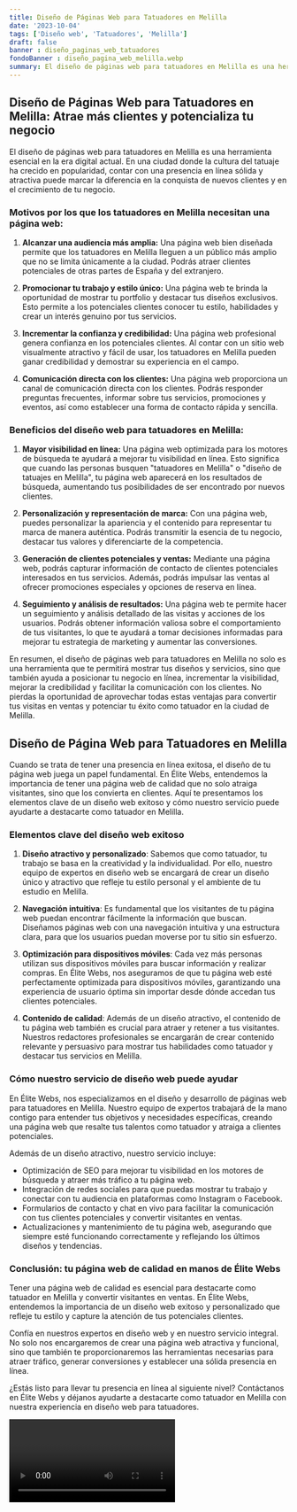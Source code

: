 ```yaml
---
title: Diseño de Páginas Web para Tatuadores en Melilla
date: '2023-10-04'
tags: ['Diseño web', 'Tatuadores', 'Melilla']
draft: false
banner : diseño_paginas_web_tatuadores
fondoBanner : diseño_pagina_web_melilla.webp
summary: El diseño de páginas web para tatuadores en Melilla es una herramienta esencial en la era digital actual. En una ciudad donde la cultura del tatuaje ha crecido en popularidad, contar con una presencia en línea sólida y atractiva puede marcar la diferencia en la conquista de nuevos clientes y en el crecimiento de tu negocio.
---
```


## Diseño de Páginas Web para Tatuadores en Melilla: Atrae más clientes y potencializa tu negocio

El diseño de páginas web para tatuadores en Melilla es una herramienta esencial en la era digital actual. En una ciudad donde la cultura del tatuaje ha crecido en popularidad, contar con una presencia en línea sólida y atractiva puede marcar la diferencia en la conquista de nuevos clientes y en el crecimiento de tu negocio.

### Motivos por los que los tatuadores en Melilla necesitan una página web:

1. **Alcanzar una audiencia más amplia:** Una página web bien diseñada permite que los tatuadores en Melilla lleguen a un público más amplio que no se limita únicamente a la ciudad. Podrás atraer clientes potenciales de otras partes de España y del extranjero.

2. **Promocionar tu trabajo y estilo único:** Una página web te brinda la oportunidad de mostrar tu portfolio y destacar tus diseños exclusivos. Esto permite a los potenciales clientes conocer tu estilo, habilidades y crear un interés genuino por tus servicios.

3. **Incrementar la confianza y credibilidad:** Una página web profesional genera confianza en los potenciales clientes. Al contar con un sitio web visualmente atractivo y fácil de usar, los tatuadores en Melilla pueden ganar credibilidad y demostrar su experiencia en el campo.

4. **Comunicación directa con los clientes:** Una página web proporciona un canal de comunicación directa con los clientes. Podrás responder preguntas frecuentes, informar sobre tus servicios, promociones y eventos, así como establecer una forma de contacto rápida y sencilla.

### Beneficios del diseño web para tatuadores en Melilla:

1. **Mayor visibilidad en línea:** Una página web optimizada para los motores de búsqueda te ayudará a mejorar tu visibilidad en línea. Esto significa que cuando las personas busquen "tatuadores en Melilla" o "diseño de tatuajes en Melilla", tu página web aparecerá en los resultados de búsqueda, aumentando tus posibilidades de ser encontrado por nuevos clientes.

2. **Personalización y representación de marca:** Con una página web, puedes personalizar la apariencia y el contenido para representar tu marca de manera auténtica. Podrás transmitir la esencia de tu negocio, destacar tus valores y diferenciarte de la competencia.

3. **Generación de clientes potenciales y ventas:** Mediante una página web, podrás capturar información de contacto de clientes potenciales interesados en tus servicios. Además, podrás impulsar las ventas al ofrecer promociones especiales y opciones de reserva en línea.

4. **Seguimiento y análisis de resultados:** Una página web te permite hacer un seguimiento y análisis detallado de las visitas y acciones de los usuarios. Podrás obtener información valiosa sobre el comportamiento de tus visitantes, lo que te ayudará a tomar decisiones informadas para mejorar tu estrategia de marketing y aumentar las conversiones.

En resumen, el diseño de páginas web para tatuadores en Melilla no solo es una herramienta que te permitirá mostrar tus diseños y servicios, sino que también ayuda a posicionar tu negocio en línea, incrementar la visibilidad, mejorar la credibilidad y facilitar la comunicación con los clientes. No pierdas la oportunidad de aprovechar todas estas ventajas para convertir tus visitas en ventas y potenciar tu éxito como tatuador en la ciudad de Melilla.

<GifSeo />

<Cta />

## Diseño de Página Web para Tatuadores en Melilla

Cuando se trata de tener una presencia en línea exitosa, el diseño de tu página web juega un papel fundamental. En Élite Webs, entendemos la importancia de tener una página web de calidad que no solo atraiga visitantes, sino que los convierta en clientes. Aquí te presentamos los elementos clave de un diseño web exitoso y cómo nuestro servicio puede ayudarte a destacarte como tatuador en Melilla.

### Elementos clave del diseño web exitoso

1. **Diseño atractivo y personalizado**: Sabemos que como tatuador, tu trabajo se basa en la creatividad y la individualidad. Por ello, nuestro equipo de expertos en diseño web se encargará de crear un diseño único y atractivo que refleje tu estilo personal y el ambiente de tu estudio en Melilla.

2. **Navegación intuitiva**: Es fundamental que los visitantes de tu página web puedan encontrar fácilmente la información que buscan. Diseñamos páginas web con una navegación intuitiva y una estructura clara, para que los usuarios puedan moverse por tu sitio sin esfuerzo.

3. **Optimización para dispositivos móviles**: Cada vez más personas utilizan sus dispositivos móviles para buscar información y realizar compras. En Élite Webs, nos aseguramos de que tu página web esté perfectamente optimizada para dispositivos móviles, garantizando una experiencia de usuario óptima sin importar desde dónde accedan tus clientes potenciales.

4. **Contenido de calidad**: Además de un diseño atractivo, el contenido de tu página web también es crucial para atraer y retener a tus visitantes. Nuestros redactores profesionales se encargarán de crear contenido relevante y persuasivo para mostrar tus habilidades como tatuador y destacar tus servicios en Melilla.

### Cómo nuestro servicio de diseño web puede ayudar

En Élite Webs, nos especializamos en el diseño y desarrollo de páginas web para tatuadores en Melilla. Nuestro equipo de expertos trabajará de la mano contigo para entender tus objetivos y necesidades específicas, creando una página web que resalte tus talentos como tatuador y atraiga a clientes potenciales.

Además de un diseño atractivo, nuestro servicio incluye:

- Optimización de SEO para mejorar tu visibilidad en los motores de búsqueda y atraer más tráfico a tu página web.
- Integración de redes sociales para que puedas mostrar tu trabajo y conectar con tu audiencia en plataformas como Instagram o Facebook.
- Formularios de contacto y chat en vivo para facilitar la comunicación con tus clientes potenciales y convertir visitantes en ventas.
- Actualizaciones y mantenimiento de tu página web, asegurando que siempre esté funcionando correctamente y reflejando los últimos diseños y tendencias.

### Conclusión: tu página web de calidad en manos de Élite Webs

Tener una página web de calidad es esencial para destacarte como tatuador en Melilla y convertir visitantes en ventas. En Élite Webs, entendemos la importancia de un diseño web exitoso y personalizado que refleje tu estilo y capture la atención de tus potenciales clientes.

Confía en nuestros expertos en diseño web y en nuestro servicio integral. No solo nos encargaremos de crear una página web atractiva y funcional, sino que también te proporcionaremos las herramientas necesarias para atraer tráfico, generar conversiones y establecer una sólida presencia en línea.

¿Estás listo para llevar tu presencia en línea al siguiente nivel? Contáctanos en Élite Webs y déjanos ayudarte a destacarte como tatuador en Melilla con nuestra experiencia en diseño web para tatuadores.

<Video />

<CtaBot job='Tatuadores' city='Melilla'/>

<Gmaps query='Melilla+españa+maps' />
